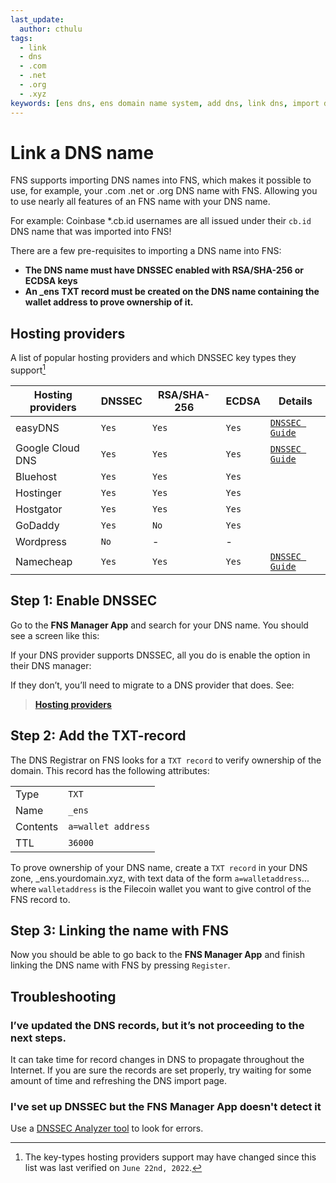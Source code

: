 ```yaml
---
last_update:
  author: cthulu
tags:
  - link
  - dns
  - .com
  - .net
  - .org
  - .xyz
keywords: [ens dns, ens domain name system, add dns, link dns, import dns, integrate dns, use dns with ens, use ens with dns, use ens with domain name]
---
```


# Link a DNS name
FNS supports importing DNS names into FNS, which makes it possible to use, for example, your .com .net or .org DNS name with FNS. Allowing you to use nearly all features of an FNS name with your DNS name.

For example: Coinbase *.cb.id usernames are all issued under their `cb.id` DNS name that was imported into FNS!

There are a few pre-requisites to importing a DNS name into FNS:

 - **The DNS name must have DNSSEC enabled with RSA/SHA-256 or ECDSA keys**
 - **An _ens TXT record must be created on the DNS name containing the wallet address to prove ownership of it.**

## Hosting providers
A list of popular hosting providers and which DNSSEC key types they support[^1]

[^1]: The key-types hosting providers support may have changed since this list was last verified on `June 22nd, 2022`.

<div align='center'>

| Hosting providers | DNSSEC | RSA/SHA-256 | ECDSA | Details                                                        |
| ----------------- | ------ | ----------- | ----- | -------------------------------------------------------------- |
| easyDNS           | `Yes`  | `Yes`       | `Yes` | [`DNSSEC Guide`](https://kb.easydns.com/knowledge/dnssec/)     |
| Google Cloud DNS  | `Yes`  | `Yes`       | `Yes` | [`DNSSEC Guide`](https://cloud.google.com/dns/docs/registrars) |
| Bluehost          | `Yes`  | `Yes`       | `Yes` |                                                                |
| Hostinger         | `Yes`  | `Yes`       | `Yes` |                                                                |
| Hostgator         | `Yes`  | `Yes`       | `Yes` |                                                                |
| GoDaddy           | `Yes`  | `No`        | `Yes` |                                                                |
| Wordpress         | `No`   | -           | -     |                                                                |
| Namecheap         | `Yes`  | `Yes`       | `Yes` | [`DNSSEC Guide`](https://www.namecheap.com/support/knowledgebase/article.aspx/9722/2232/managing-dnssec-for-domains-pointed-to-custom-dns/) |

</div>

## Step 1: Enable DNSSEC

Go to the <Link to="https://app.fildomains.com"><b>FNS Manager App</b></Link> and search for your DNS name. You should see a screen like this:
<BrowserWindow url="app.fildomains.com">
  <Image img="/img/howto/link-dns-name-1.webp"/>
</BrowserWindow>

If your DNS provider supports DNSSEC, all you do is enable the option in their DNS manager:
<BrowserWindow url="support.ensmods.xyz">
  <Image img="/img/howto/link-dns-name-2.webp"/>
</BrowserWindow>

If they don’t, you’ll need to migrate to a DNS provider that does. See:
> [**Hosting providers**](#hosting-providers)

## Step 2: Add the TXT-record
The DNS Registrar on FNS looks for a `TXT record` to verify ownership of the domain. This record has the following attributes:

<div align='center'>

|          |                    |
| -------- | -------------------|
| Type     | `TXT`              |
| Name     | `_ens`             |
| Contents | `a=wallet address` |
| TTL      | `36000`            |

</div>

To prove ownership of your DNS name, create a `TXT record` in your DNS zone, _ens.yourdomain.xyz, with text data of the form `a=walletaddress`... where `walletaddress` is the Filecoin wallet you want to give control of the FNS record to.
<BrowserWindow url="support.ensmods.xyz">
  <Image img="/img/howto/link-dns-name-3.webp"/>
</BrowserWindow>

## Step 3: Linking the name with FNS
Now you should be able to go back to the <Link to="https://app.fildomains.com"><b>FNS Manager App</b></Link> and finish linking the DNS name with FNS by pressing `Register`.
<BrowserWindow url="app.fildomains.com">
  <Image img="/img/howto/link-dns-name-4.webp"/>
</BrowserWindow>

## Troubleshooting

### I’ve updated the DNS records, but it’s not proceeding to the next steps.
It can take time for record changes in DNS to propagate throughout the Internet. If you are sure the records are set properly, try waiting for some amount of time and refreshing the DNS import page.

### I've set up DNSSEC but the FNS Manager App doesn't detect it
Use a [DNSSEC Analyzer tool](https://dnssec-debugger.verisignlabs.com/) to look for errors.